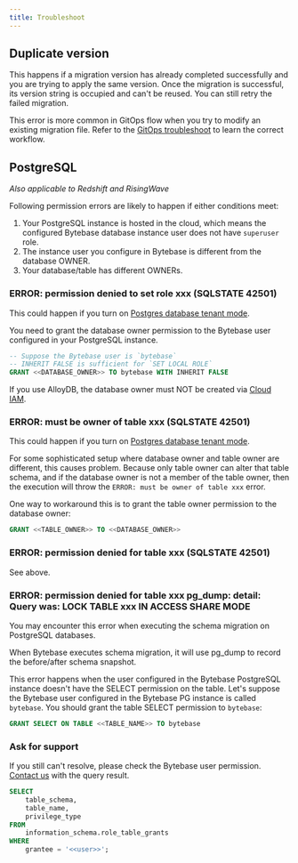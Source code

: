 ```yaml
---
title: Troubleshoot
---
```


## Duplicate version

This happens if a migration version has already completed successfully and you are trying to apply the same version. Once the migration is successful, its version string is occupied and can't be reused. You can still retry the failed migration.

This error is more common in GitOps flow when you try to modify an existing migration file. Refer to the [GitOps troubleshoot](/change-database/troubleshoot#duplicate-version)
to learn the correct workflow.

## PostgreSQL

_Also applicable to Redshift and RisingWave_

<Note>

Following permission errors are likely to happen if either conditions meet:

1. Your PostgreSQL instance is hosted in the cloud, which means the configured Bytebase database instance
   user does not have `superuser` role.
1. The instance user you configure in Bytebase is different from the database OWNER.
1. Your database/table has different OWNERs.

</Note>

### ERROR: permission denied to set role xxx (SQLSTATE 42501)

This could happen if you turn on [Postgres database tenant mode](/change-database/settings#postgres-tenant-mode).

You need to grant the database owner permission to the Bytebase user configured in your PostgreSQL instance.

```sql
-- Suppose the Bytebase user is `bytebase`
-- INHERIT FALSE is sufficient for `SET LOCAL ROLE`
GRANT <<DATABASE_OWNER>> TO bytebase WITH INHERIT FALSE
```

<Note>

If you use AlloyDB, the database owner must NOT be created via [Cloud IAM](https://cloud.google.com/alloydb/docs/manage-iam-authn).

</Note>

### ERROR: must be owner of table xxx (SQLSTATE 42501)

This could happen if you turn on [Postgres database tenant mode](/change-database/settings#postgres-tenant-mode).

For some sophisticated setup where database owner and table owner are different, this causes problem.
Because only table owner can alter that table schema, and if the database owner is not a member of
the table owner, then the execution will throw the `ERROR: must be owner of table xxx` error.

One way to workaround this is to grant the table owner permission to the database owner:

```sql
GRANT <<TABLE_OWNER>> TO <<DATABASE_OWNER>>
```

### ERROR: permission denied for table xxx (SQLSTATE 42501)

See above.

### ERROR: permission denied for table xxx pg_dump: detail: Query was: LOCK TABLE xxx IN ACCESS SHARE MODE

You may encounter this error when executing the schema migration on PostgreSQL databases.

When Bytebase executes schema migration, it will use pg_dump to record the before/after schema snapshot.

This error happens when the user configured in the Bytebase PostgreSQL instance doesn't have the SELECT permission on the table. Let's suppose the Bytebase user
configured in the Bytebase PG instance is called `bytebase`. You should grant
the table SELECT permission to `bytebase`:

```sql
GRANT SELECT ON TABLE <<TABLE_NAME>> TO bytebase
```

### Ask for support

If you still can't resolve, please check the Bytebase user permission. [Contact us](/faq/#how-to-reach-us)
with the query result.

```sql
SELECT
    table_schema,
    table_name,
    privilege_type
FROM
    information_schema.role_table_grants
WHERE
    grantee = '<<user>>';
```
